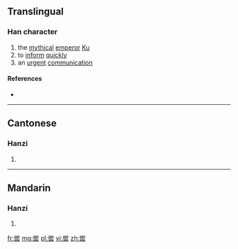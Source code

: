 {{also|嚳}}
==Translingual==

===Han character===
{{Han char|rn=30|rad=口|as=09|sn=12|four=|canj=FBHGR}}

# the [[mythical]] [[emperor]] [[w:Emperor Ku|Ku]]
# to [[inform]] [[quickly]]
# an [[urgent]] [[communication]]

====References====
* {{Han ref|kx=0201.121|hdz=10662.010|uh=55BE|ud=21950}}

----

==Cantonese==

===Hanzi===
{{yue-hanzi|jyut=|y=guk1|tra=嚳}}

# {{defn|lang=yue|sort=口09}}

----

==Mandarin==

===Hanzi===
{{cmn-hanzi|tra=嚳|pin=[[kù]] ([[ku4]]), [[xiāo]] ([[xiao1]]), [[xiào]] ([[xiao4]])|wg=k'u<sup>4</sup>, hsiao<sup>1</sup>, hsiao<sup>4</sup>}}

# {{defn|lang=cmn|sort=口09}}

[[fr:喾]]
[[mg:喾]]
[[pl:喾]]
[[vi:喾]]
[[zh:喾]]